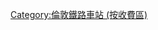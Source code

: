 {{noteTA
|T=zh-cn:分类:伦敦第3旅游卡区; zh-hk:分類:倫敦第3收費區; zh-tw:分類:倫敦第3旅遊卡區;
|1=zh-cn:伦敦第3旅游卡区; zh-hk:倫敦第3收費區; zh-tw:倫敦第3旅遊卡區;}}
[[Category:倫敦鐵路車站_(按收費區)|Category:倫敦鐵路車站 (按收費區)]]